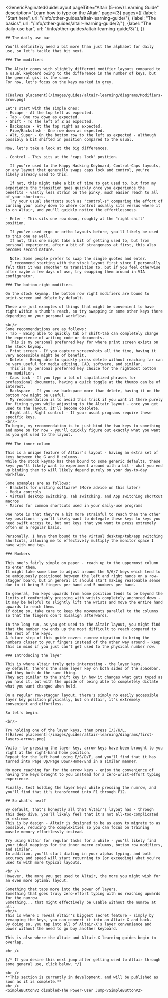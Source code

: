 ---
---


<GenericPaginatedGuideLayout 
	pageTitle="Altair (5-row) Learning Guide"
  description="Learn how to type on the Altair."
  page={3}
  pages={[
    {label: "Start here", url: "/info/other-guides/altair-learning-guide/"},
    {label: "The basics", url: "/info/other-guides/altair-learning-guide/2/"},
    {label: "The daily-use bar", url: "/info/other-guides/altair-learning-guide/3/"},
  ]}
>

  <AltMarkdownRenderer>

    ## The daily-use bar

    You'll definitely need a bit more than just the alphabet for daily use, so let's tackle that bit next.
      
    ### The modifiers 

    The Altair comes with slightly different modifier layouts compared to a usual keyboard owing to the difference in the number of keys, but the general gist is the same.  
    For now, let's focus on the keys marked in grey.

    
    ![Halves placement](/images/guides/altair-learning/diagrams/Modifiers-5row.png)

    Let's start with the simple ones:
    - Escape - At the top left as expected.
    - Tab - One row down as expected.
    - Shift - To the left of Z as expected.
    - Backspace - At the top right as expected.
    - Pipe/Backslash - One row down as expected.
    - Alt, Super - On the bottom row to the left as expected - although possibly a bit shifted in position compared to the usual.

    Now, let's take a look at the big differences.

    - Control - This sits at the "caps lock" position.  
        
      If you're used to the Happy Hacking Keyboard, Control-Caps layouts, or any layout that generally swaps caps lock and control, you're likely already used to this.  
        
      If not, this might take a bit of time to get used to, but from my experience the transition goes quickly once you experience the benefits - vastly less strain on the pinky, much easier reach to all of your shortcuts.  
      Try your usual shortcuts such as "control-s" comparing the effort of curling your pinky down to where control usually sits versus where it is on Altair, and you'll quickly notice the effortlessness.  
    
    - Enter - This sits one row down, roughly at the "right shift" position.  
        
      If you've used ergo or ortho layouts before, you'll likely be used to this one as well.  
      If not, this one might take a bit of getting used to, but from personal experience, after a bit of strangeness at first, this also becomes second nature.

      Note: Some people prefer to swap the single quotes and enter.  
      I recommend starting with the stock layout first since I personally felt that it was smoother to transition to, but if you feel otherwise after maybe a few days of use, try swapping them around in VIA configurator.

    ### The bottom-right modifiers

    On the stock keymap, the bottom row right modifiers are bound to print-screen and delete by default.  
      
    These are just examples of things that might be convenient to have right within a thumb's reach, so try swapping in some other keys there depending on your personal workflow.

    <br/>
    Some recommendations are as follows:  
    - Tab - Being able to quickly tab or shift-tab can completely change the experience of writing code or documents.  
      This is my personal preferred key for where print screen exists on the stock keymap.
    - Print screen - If you capture screenshots all the time, having it very accessible might be of benefit.  
    - Delete - Being able to quickly press delete without reaching far can be very useful for media editing, CAD, software, and similar.  
      This is my personal preferred key choice for the rightmost bottom row modifier.
    - Caps lock - If you type a lot of capitalized phrases for professional documents, having a quick toggle at the thumbs can be of interest.  
    - Backspace - If you use backspace more than delete, having it on the bottom row might be useful.  
      My recommendation is to avoid this trick if you want it there purely for fixing typos while adjusting to the Altair layout - once you get used to the layout, it'll become obsolete.
    - Right alt, Right control - If your usual programs require these specific keys.
    <br/>
    To begin, my recommendation is to just bind the two keys to something and move on for now - you'll quickly figure out exactly what you want as you get used to the layout.

    ### The inner column

    This is a unique feature of Altair's layout - having an extra set of keys between the G and H columns.  
    While the stock keymap has them bound to some generic defaults, these keys you'll likely want to experiment around with a bit - what you end up binding them to will likely depend purely on your day-to-day workflow.
      
    Some examples are as follows:
    - Brackets for writing software* (More advice on this later)
    - Media controls
    - Virtual desktop switching, Tab switching, and App switching shortcut macros
    - Macros for common shortcuts used in your daily-use programs

    One note is that they're a bit more strainful to reach than the other key positions - you'll likely want to delegate these keys to keys you need swift access to, but not keys that you want to press extremely often on a regular basis.

    Personally, I have them bound to the virtual desktop/tab/app switching shortcuts, allowing me to effectively multiply the monitor space I have with one tap.

    ### Numbers

    This one's fairly simple on paper - reach up to the uppermost column to enter them.  
    It might take some time to adjust around the 5/6/7 keys which tend to be ambiguously positioned between the left and right hands on a row-stagger board, but in general it should start making reasonable sense due to it being 5 fingers per hand and 5 numbers per hand.  

    In general, two keys upwards from home position tends to be beyond the limits of comfortably pressing with wrists completely anchored down - it may be helpful to slightly lift the wrists and move the entire hand upwards to reach them.  
    If doing so, take care to keep the movements parallel to the columns so that the fingers don't misalign afterwards.  

    In the long run, as you get used to the Altair layout, you might find that the number row ends up the most difficult to reach compared to the rest of the keys.  
    A future step of this guide covers numrow migration to bring the numbers closer to your fingers instead of the other way around - keep this in mind if you just can't get used to the physical number row.  

    ### Introducing the layer 

    This is where Altair truly gets interesting - the layer keys.  
    By default, there's the same layer key on both sides of the spacebar, and they both do the same thing.  
    They act similar to the shift key in how it changes what gets typed as you hold it, but with the upside of being able to completely dictate what you want changed when held.  

    On a regular row-stagger layout, there's simply no easily accessible layer key position physically, but on Altair, it's extremely convenient and effortless.

    So let's begin.

    <br/>

    Try holding one of the layer keys, then press I/J/K/L.  
    ![Halves placement](/images/guides/altair-learning/diagrams/first-layers-arrows.png)
      
    Voila - by pressing the layer key, arrow keys have been brought to you right at the right-hand home position.  
    Repeat for the left hand using E/S/D/F, and you'll find that it has turned into Page Up/Page Down/Home/End in a similar manner.  

    No more reaching far for the arrow keys - enjoy the convenience of having the keys brought to you instead for a zero-wrist-effort typing experience.  

    Finally, test holding the layer keys while pressing the numrow, and you'll find that it's transformed into F1 through F12.  

    ## So what's next?

    By default, that's honestly all that Altair's layout has - through this deep dive, you'll likely feel that it's not all-too-complicated or extreme.  
    This is by design - Altair is designed to be as easy to migrate to as possible, reducing the complexities so you can focus on training muscle memory effortlessly instead.  
      
    Try using Altair for regular tasks for a while - you'll likely find your ideal mappings for the inner macro columns, bottom row modifiers, and similar.  
    In addition, you'll start dialing in your alphas typing, and both accuracy and speed will start returning to (or exceeding) what you're used to with more typical layouts.  

    <br />
    However, the more you get used to Altair, the more you might wish for an even more optimal layout.  
      
    Something that taps more into the power of layers.  
    Something that goes truly zero-effort typing with no reaching upwards for the numrow.   
    Something... that might effectively be usable without the numrow at all.  
    <br/>
    This is where I reveal Altair's biggest secret feature - simply by remapping the keys, you can convert it into an Altair-X and back.  
    By doing so, you tap into all of Altair-X's layer convenience and power without the need to go buy another keyboard.  
      
    This is also where the Altair and Altair-X learning guides begin to overlap.     

    <br />

    {/* If you desire this next jump after getting used to Altair through some general use, click below. */}

    <br />
    **This section is currently in development, and will be published as soon as it is complete.**  
    <br />
    <SimpleButtonV2 disabled>The Power-User Jump</SimpleButtonV2>
    
    
  </AltMarkdownRenderer>
			
</GenericPaginatedGuideLayout>


